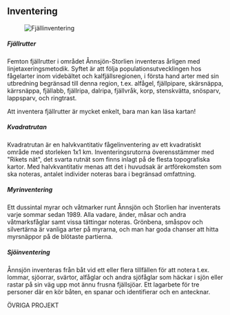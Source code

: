 
## Inventering

<Figure caption="Fjällinventering. Foto Malte Busch">
  <Image alt="Fjällinventering" src="/images/survey_malte-busch.jpg" />
</Figure>

##### Fjällrutter

Femton fjällrutter i området Ånnsjön-Storlien inventeras årligen med linjetaxerings­metodik. Syftet är att följa populationsutvecklingen hos fågelarter inom videbältet och kalfjällsregionen, i första hand arter med sin utbredning begränsad till denna region, t.ex. alfågel, fjällpipare, skärsnäppa, kärrsnäppa, fjällabb, fjällripa, dalripa, fjällvråk, korp, stenskvätta, snösparv, lappsparv, och ringtrast.

Att inventera fjällrutter är mycket enkelt, bara man kan läsa kartan!

##### Kvadratrutan

Kvadratrutan är en halvkvantitativ fågelinventering av ett kvadratiskt område med storleken 1x1 km. Inventeringsrutorna överensstämmer med "Rikets nät", det svarta rutnät som finns inlagt på de flesta topografiska kartor. Med halvkvantitativ menas att det i huvudsak är artförekomsten som ska noteras, antalet individer noteras bara i begränsad omfattning.

##### Myrinventering

Ett dussintal myrar och våtmarker runt Ånnsjön och Storlien har inventerats varje sommar sedan 1989. Alla vadare, änder, måsar och andra våtmarksfåglar samt vissa tättingar noteras. Grönbena, småspov och silvertärna är vanliga arter på myrarna, och man har goda chanser att hitta myrsnäppor på de blötaste partierna.

##### Sjöinventering

Ånnsjön inventeras från båt vid ett eller flera tillfällen för att notera t.ex. lommar, sjöorrar, svärtor, alfåglar och andra sjöfåglar som häckar i sjön eller rastar på sin väg upp mot ännu frusna fjällsjöar. Ett lagarbete för tre personer där en kör båten, en spanar och identifierar och en antecknar.

<VolunteerCollapsible expanded>
  <Requirements />
</VolunteerCollapsible>

<Divider>ÖVRIGA PROJEKT</Divider>

<ProjectsGrid exclude="surveys" />
